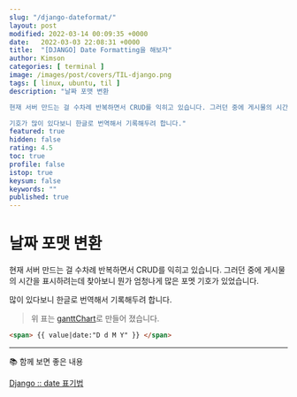 ```yaml
---
slug: "/django-dateformat/"
layout: post
modified: 2022-03-14 00:09:35 +0000
date:   2022-03-03 22:08:31 +0000
title:  "[DJANGO] Date Formatting을 해보자"
author: Kimson
categories: [ terminal ]
image: /images/post/covers/TIL-django.png
tags: [ linux, ubuntu, til ]
description: "날짜 포맷 변환

현재 서버 만드는 걸 수차례 반복하면서 CRUD를 익히고 있습니다. 그러던 중에 게시물의 시간을 표시하려는데 찾아보니 뭔가 엄청나게 많은 포멧 기호가 있었습니다.

기호가 많이 있다보니 한글로 번역해서 기록해두려 합니다."
featured: true
hidden: false
rating: 4.5
toc: true
profile: false
istop: true
keysum: false
keywords: ""
published: true
---
```


# 날짜 포맷 변환

현재 서버 만드는 걸 수차례 반복하면서 CRUD를 익히고 있습니다. 그러던 중에 게시물의 시간을 표시하려는데 찾아보니 뭔가 엄청나게 많은 포멧 기호가 있었습니다.

많이 있다보니 한글로 번역해서 기록해두려 합니다.

> 위 표는 [ganttChart](https://kkn1125.github.io/ganttChart/)로 만들어 졌습니다.

```html
<span> {{ value|date:"D d M Y" }} </span>
```

---

📚 함께 보면 좋은 내용

[Django :: date 표기법](https://docs.djangoproject.com/en/dev/ref/templates/builtins/#std:templatefilter-date)

